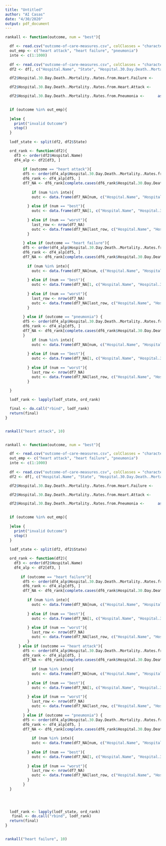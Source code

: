 ```yaml
---
title: "Untitled"
author: "AI Casas"
date: "4/30/2020"
output: pdf_document
---
```



```r
rankall <- function(outcome, num = "best"){

  df <- read.csv("outcome-of-care-measures.csv", colClasses = "character")
  out_emp <- c("heart attack", "heart failure", "pneumonia")
  inte <- c(1:1000)
  
  df <- read.csv("outcome-of-care-measures.csv", colClasses = "character")
  df2 <- df[, c("Hospital.Name", "State", "Hospital.30.Day.Death..Mortality..Rates.from.Heart.Attack", "Hospital.30.Day.Death..Mortality..Rates.from.Heart.Failure", "Hospital.30.Day.Death..Mortality..Rates.from.Pneumonia")]

  df2$Hospital.30.Day.Death..Mortality..Rates.from.Heart.Failure <-      as.numeric(df2$Hospital.30.Day.Death..Mortality..Rates.from.Heart.Failure)

  df2$Hospital.30.Day.Death..Mortality..Rates.from.Heart.Attack <-      as.numeric(df2$Hospital.30.Day.Death..Mortality..Rates.from.Heart.Attack)

  df2$Hospital.30.Day.Death..Mortality..Rates.from.Pneumonia <-      as.numeric(df2$Hospital.30.Day.Death..Mortality..Rates.from.Pneumonia)

  
  if (outcome %in% out_emp){
    
  }else {
    print("invalid Outcome")
    stop()
  }
  
  lodf_state <- split(df2, df2$State)

  ord_rank <- function(df2){
    df3 <- order(df2$Hospital.Name)
    df4_alp <- df2[df3, ]
     
        if (outcome == "heart attack"){ 
        df5 <- order(df4_alp$Hospital.30.Day.Death..Mortality..Rates.from.Heart.Attack)
        df6_rank <- df4_alp[df5, ]
        df7_NA <- df6_rank[complete.cases(df6_rank$Hospital.30.Day.Death..Mortality..Rates.from.Heart.Attack), ]
          
            if (num %in% inte){
            outc <- data.frame(df7_NA[num, c("Hospital.Name", "Hospital.30.Day.Death..Mortality..Rates.from.Heart.Attack")])
          
          } else if (num == "best"){
            outc <- data.frame(df7_NA[1, c("Hospital.Name", "Hospital.30.Day.Death..Mortality..Rates.from.Heart.Attack")])
            
          } else if (num == "worst"){
            last_row <- nrow(df7_NA)
            outc <- data.frame(df7_NA[last_row, c("Hospital.Name", "Hospital.30.Day.Death..Mortality..Rates.from.Heart.Attack")])
          }
    
        } else if (outcome == "heart failure"){
        df5 <- order(df4_alp$Hospital.30.Day.Death..Mortality..Rates.from.Heart.Failure)
        df6_rank <- df4_alp[df5, ]
        df7_NA <- df6_rank[complete.cases(df6_rank$Hospital.30.Day.Death..Mortality..Rates.from.Heart.Failure), ]
        
          if (num %in% inte){
            outc <- data.frame(df7_NA[num, c("Hospital.Name", "Hospital.30.Day.Death..Mortality..Rates.from.Heart.Failure")])
          
          } else if (num == "best"){
            outc <- data.frame(df7_NA[1, c("Hospital.Name", "Hospital.30.Day.Death..Mortality..Rates.from.Heart.Failure")])
            
          } else if (num == "worst"){
            last_row <- nrow(df7_NA)
            outc <- data.frame(df7_NA[last_row, c("Hospital.Name", "Hospital.30.Day.Death..Mortality..Rates.from.Heart.Failure")])
          }
    
        } else if (outcome == "pneumonia") {
        df5 <- order(df4_alp$Hospital.30.Day.Death..Mortality..Rates.from.Pneumonia)
        df6_rank <- df4_alp[df5, ]
        df7_NA <- df6_rank[complete.cases(df6_rank$Hospital.30.Day.Death..Mortality..Rates.from.Pneumonia), ]
        }
            if (num %in% inte){
            outc <- data.frame(df7_NA[num, c("Hospital.Name", "Hospital.30.Day.Death..Mortality..Rates.from.Pneumonia")])
          
          } else if (num == "best"){
            outc <- data.frame(df7_NA[1, c("Hospital.Name", "Hospital.30.Day.Death..Mortality..Rates.from.Pneumonia")])
            
          } else if (num == "worst"){
            last_row <- nrow(df7_NA)
            outc <- data.frame(df7_NA[last_row, c("Hospital.Name", "Hospital.30.Day.Death..Mortality..Rates.from.Pneumonia")])
          }
          
  }

  lodf_rank <- lapply(lodf_state, ord_rank)

  final <- do.call("rbind", lodf_rank)
  return(final)
}


rankall("heart attack", 10)
  
```

```r
rankall <- function(outcome, num = "best"){

  df <- read.csv("outcome-of-care-measures.csv", colClasses = "character")
  out_emp <- c("heart attack", "heart failure", "pneumonia")
  inte <- c(1:1000)
  
  df <- read.csv("outcome-of-care-measures.csv", colClasses = "character")
  df2 <- df[, c("Hospital.Name", "State", "Hospital.30.Day.Death..Mortality..Rates.from.Heart.Attack", "Hospital.30.Day.Death..Mortality..Rates.from.Heart.Failure", "Hospital.30.Day.Death..Mortality..Rates.from.Pneumonia")]

  df2$Hospital.30.Day.Death..Mortality..Rates.from.Heart.Failure <-      as.numeric(df2$Hospital.30.Day.Death..Mortality..Rates.from.Heart.Failure)

  df2$Hospital.30.Day.Death..Mortality..Rates.from.Heart.Attack <-      as.numeric(df2$Hospital.30.Day.Death..Mortality..Rates.from.Heart.Attack)

  df2$Hospital.30.Day.Death..Mortality..Rates.from.Pneumonia <-      as.numeric(df2$Hospital.30.Day.Death..Mortality..Rates.from.Pneumonia)

  
  if (outcome %in% out_emp){
    
  }else {
    print("invalid Outcome")
    stop()
  }
  
  lodf_state <- split(df2, df2$State)

  ord_rank <- function(df2){
    df3 <- order(df2$Hospital.Name)
    df4_alp <- df2[df3, ]
     
       if (outcome == "heart failure"){
        df5 <- order(df4_alp$Hospital.30.Day.Death..Mortality..Rates.from.Heart.Failure)
        df6_rank <- df4_alp[df5, ]
        df7_NA <- df6_rank[complete.cases(df6_rank$Hospital.30.Day.Death..Mortality..Rates.from.Heart.Failure), ]
        
          if (num %in% inte){
            outc <- data.frame(df7_NA[num, c("Hospital.Name", "Hospital.30.Day.Death..Mortality..Rates.from.Heart.Failure")])
          
          } else if (num == "best"){
            outc <- data.frame(df7_NA[1, c("Hospital.Name", "Hospital.30.Day.Death..Mortality..Rates.from.Heart.Failure")])
            
          } else if (num == "worst"){
            last_row <- nrow(df7_NA)
            outc <- data.frame(df7_NA[last_row, c("Hospital.Name", "Hospital.30.Day.Death..Mortality..Rates.from.Heart.Failure")])
          }
      } else if (outcome == "heart attack"){ 
        df5 <- order(df4_alp$Hospital.30.Day.Death..Mortality..Rates.from.Heart.Attack)
        df6_rank <- df4_alp[df5, ]
        df7_NA <- df6_rank[complete.cases(df6_rank$Hospital.30.Day.Death..Mortality..Rates.from.Heart.Attack), ]
          
            if (num %in% inte){
            outc <- data.frame(df7_NA[num, c("Hospital.Name", "Hospital.30.Day.Death..Mortality..Rates.from.Heart.Attack")])
          
          } else if (num == "best"){
            outc <- data.frame(df7_NA[1, c("Hospital.Name", "Hospital.30.Day.Death..Mortality..Rates.from.Heart.Attack")])
            
          } else if (num == "worst"){
            last_row <- nrow(df7_NA)
            outc <- data.frame(df7_NA[last_row, c("Hospital.Name", "Hospital.30.Day.Death..Mortality..Rates.from.Heart.Attack")])
          }
        } else if (outcome == "pneumonia") {
        df5 <- order(df4_alp$Hospital.30.Day.Death..Mortality..Rates.from.Pneumonia)
        df6_rank <- df4_alp[df5, ]
        df7_NA <- df6_rank[complete.cases(df6_rank$Hospital.30.Day.Death..Mortality..Rates.from.Pneumonia), ]
        
            if (num %in% inte){
            outc <- data.frame(df7_NA[num, c("Hospital.Name", "Hospital.30.Day.Death..Mortality..Rates.from.Pneumonia")])
          
          } else if (num == "best"){
            outc <- data.frame(df7_NA[1, c("Hospital.Name", "Hospital.30.Day.Death..Mortality..Rates.from.Pneumonia")])
            
          } else if (num == "worst"){
            last_row <- nrow(df7_NA)
            outc <- data.frame(df7_NA[last_row, c("Hospital.Name", "Hospital.30.Day.Death..Mortality..Rates.from.Pneumonia")])
          }
        }
  }
  

    

  lodf_rank <- lapply(lodf_state, ord_rank)
   final <- do.call("rbind", lodf_rank)
  return(final)
}
 

rankall("heart failure", 10)
```

